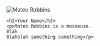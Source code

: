 <div class="bio-container">
  <img src="mateo-flowers.jpg" alt="Mateo Robbins" class="bio-photo" />
  <div class="bio-text">
    <h2>Your Name</h2>
    <p>Mateo Robbins is a masseuse.
    Blah
    Blahblah something something</p>
  </div>
</div>

